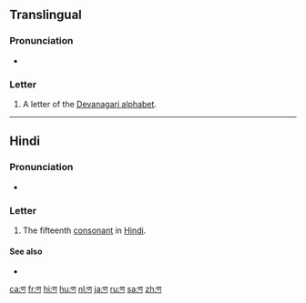 {{character info/new|image=[[File:Deva-ण-order.gif|100px]]}}
{{also|प}}
==Translingual==

===Pronunciation===
* {{IPA|/ɳə/|lang=mul}} {{qualifier|may vary by language}}

===Letter===
{{mul-Deva|ṇa}}

# A letter of the [[Devanagari alphabet]].

----

==Hindi==

===Pronunciation===
* {{IPA|/ɳə/|lang=hi}}

===Letter===
{{head|hi|letter}}

# The fifteenth [[consonant]] in [[Hindi]].

====See also====

* {{list:Devanagari script letters/hi}}

[[ca:ण]]
[[fr:ण]]
[[hi:ण]]
[[hu:ण]]
[[nl:ण]]
[[ja:ण]]
[[ru:ण]]
[[sa:ण]]
[[zh:ण]]